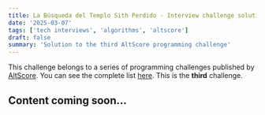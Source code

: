 ```yaml
---
title: La Búsqueda del Templo Sith Perdido - Interview challenge solution
date: '2025-03-07'
tags: ['tech interviews', 'algorithms', 'altscore']
draft: false
summary: 'Solution to the third AltScore programming challenge'
---
```


This challenge belongs to a series of programming challenges published by [AltScore](https://www.altscore.ai/).
You can see the complete list [here](/blog/altscore-makers-challenge/0-reto-altscore). This is the **third** challenge.

## Content coming soon... 